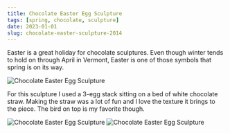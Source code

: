 ```yaml
---
title: Chocolate Easter Egg Sculpture
tags: [spring, chocolate, sculpture]
date: 2023-01-01
slug: chocolate-easter-sculpture-2014
---
```



Easter is a great holiday for chocolate sculptures. Even though winter tends to hold on through April in Vermont, Easter is one of those symbols that spring is on its way.

<Image src="/src/assets/easter-sculpture-1.jpg" alt="Chocolate Easter Egg Sculpture" width={400} height={600} />

For this sculpture I used a 3-egg stack sitting on a bed of white chocolate straw. Making the straw was a lot of fun and I love the texture it brings to the piece. The bird on top is my favorite though.

<Image src="/src/assets/easter-sculpture-2.jpg" alt="Chocolate Easter Egg Sculpture" width={700} height={500} />

<Image src="/src/assets/easter-sculpture-3.jpg" alt="Chocolate Easter Egg Sculpture" width={400} height={600} />
